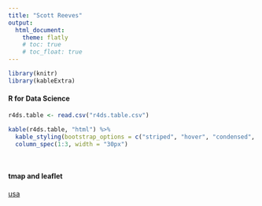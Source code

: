 ```yaml
---
title: "Scott Reeves"
output: 
  html_document:
    theme: flatly
    # toc: true
    # toc_float: true
---
```


```r
library(knitr)
library(kableExtra)
```



#### R for Data Science

```r

r4ds.table <- read.csv("r4ds.table.csv")

kable(r4ds.table, "html") %>% 
  kable_styling(bootstrap_options = c("striped", "hover", "condensed", "responsive", full_width = FALSE, position = "left")) %>% 
  column_spec(1:3, width = "30px")

  
```

#### tmap and leaflet

[usa](./maps/usa.html)
